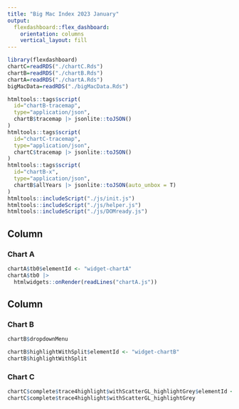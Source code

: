 ```yaml
---
title: "Big Mac Index 2023 January"
output: 
  flexdashboard::flex_dashboard:
    orientation: columns
    vertical_layout: fill
---
```


```r
library(flexdashboard)
chartC=readRDS("./chartC.Rds")
chartB=readRDS("./chartB.Rds")
chartA=readRDS("./chartA.Rds")
bigMacData=readRDS("./bigMacData.Rds")
```


```r
htmltools::tags$script(
  id="chartB-tracemap",
  type="application/json",
  chartB$tracemap |> jsonlite::toJSON()
)
htmltools::tags$script(
  id="chartC-tracemap",
  type="application/json",
  chartC$tracemap |> jsonlite::toJSON()
)
htmltools::tags$script(
  id="chartB-x",
  type="application/json",
  chartB$allYears |> jsonlite::toJSON(auto_unbox = T)
)
htmltools::includeScript("./js/init.js")
htmltools::includeScript("./js/helper.js")
htmltools::includeScript("./js/DOMready.js")
```



Column {data-width=150}
-----------------------------------------------------------------------

### Chart A

```r
chartA$tb0$elementId <- "widget-chartA"
chartA$tb0 |>
  htmlwidgets::onRender(readLines("chartA.js"))
```



Column {data-width=350}
-----------------------------------------------------------------------

### Chart B


```r
chartB$dropdownMenu
```

```r
chartB$highlightWithSplit$elementId <- "widget-chartB"
chartB$highlightWithSplit  
```

### Chart C

```r
chartC$complete$trace4highlight$withScatterGL_highlightGrey$elementId <- "widget-chartC"
chartC$complete$trace4highlight$withScatterGL_highlightGrey 
```

